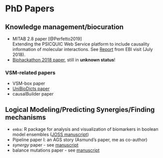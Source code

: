 # PhD Papers

## Knowledge management/biocuration {-}

- MITAB 2.8 paper [@Perfetto2019]  
  Extending the PSICQUIC Web Service platform to include causality information of molecular interactions.
See [Report](http://tiny.cc/psicquic-mitab28) from EBI visit (July 2018).
- [Biohackathon 2018 paper](https://www.tinyurl.com/bh2018write), still in **unknown status**!

### VSM-related papers {-}

- VSM-box paper
- [UniBioDicts paper](#vsm)
- causalBuilder paper

## Logical Modeling/Predicting Synergies/Finding mechanisms {-}

- `emba`: R package for analysis and visualization of biomarkers in boolean model ensembles ([JOSS manuscript](http://tiny.cc/emba-joss))
- Pipeline paper I: an AGS story (Asmund's paper, me as co-author)
- *synergy* paper - see [manuscript](http://tiny.cc/synergy-paper)
- balance mutations paper - see [manuscript](http://tiny.cc/balance-paper)
